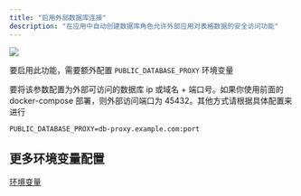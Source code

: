 ```yaml
---
title: "启用外部数据库连接"
description: "在应用中自动创建数据库角色允许外部应用对表格数据的安全访问功能"
---
```


![](/images/2025-02-13-14-29-13.png)

要启用此功能，需要额外配置 `PUBLIC_DATABASE_PROXY` 环境变量

要将该参数配置为外部可访问的数据库 ip 或域名 + 端口号。如果你使用前面的 docker-compose 部署，则外部访问端口为 45432。其他方式请根据具体配置来进行

```
PUBLIC_DATABASE_PROXY=db-proxy.example.com:port
```

## 更多环境变量配置

[环境变量](/zh/deploy/env)
